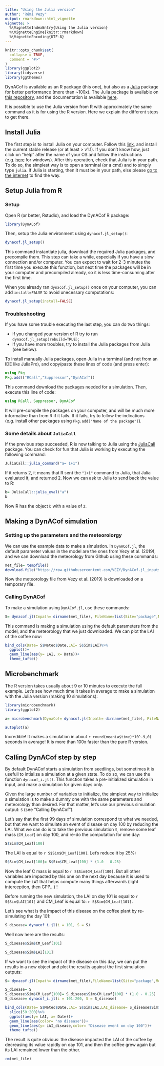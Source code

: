 ```yaml
---
title: "Using the Julia version"
author: "Rémi Vezy"
output: rmarkdown::html_vignette
vignette: >
  %\VignetteIndexEntry{Using the Julia version}
  %\VignetteEngine{knitr::rmarkdown}
  %\VignetteEncoding{UTF-8}
---
```


```r
knitr::opts_chunk$set(
  collapse = TRUE,
  comment = "#>"
)
library(ggplot2)
library(tidyverse)
library(ggthemes)
```

DynACof is available as an R package (this one), but also as a [Julia](https://julialang.org/) package for better performance (more than ~100x). The Julia package is available on [this repository](https://github.com/VEZY/DynACof.jl), and the documentation is available [here](https://vezy.github.io/DynACof.jl/dev/).


It is possible to use the Julia version from R with approximately the same command as it is for using the R version. Here we explain the different steps to get there.

## Install Julia

The first step is to install Julia on your computer. Follow this [link](https://julialang.org/downloads/), and install the current stable release (or at least > v1.1). If you don't know how, just click on "help" after the name of your OS and follow the instructions (e.g. [here](https://julialang.org/downloads/platform.html#windows) for windows).
After this operation, check that Julia is in your path. To do so, the simplest way is to open a terminal (or a cmd) and to simply type `julia`. If Julia is starting, then it must be in your path, else please [go to the internet](http://letmegooglethat.com/?q=add+program+to+path) to find the way.

## Setup Julia from R


### Setup

Open R (or better, Rstudio), and load the DynACof R package: 

```r
library(DynACof)
```

Then, setup the Julia environment using `dynacof.jl_setup()`:

```r
dynacof.jl_setup()
```

This command instantiate julia, download the required Julia packages, and precompile them. This step can take a while, especially if you have a slow connection and/or computer. You can expect to wait for 2-3 minutes the first time you execute this function, but next time the packages will be in your computer and precompiled already, so it is less time-consuming after the first time.

When you already ran `dynacof.jl_setup()` once on your computer, you can add `install=FALSE` to avoid unecessary computations: 

```r
dynacof.jl_setup(install=FALSE)
```

### Troubleshooting

If you have some trouble executing the last step, you can do two things: 

- If you changed your version of R try to run `dynacof.jl_setup(rebuild=TRUE)`;
- If you have more troubles, try to install the Julia packages from Julia (see below).

To install manually Julia packages, open Julia in a terminal (and not from an IDE like JuliaPro), and copy/paste these lines of code (and press enter):

```julia
using Pkg
Pkg.add(["RCall","Suppressor","DynACof"])
```

This command download the packages needed for a simulation. Then, execute this line of code:

```julia
using RCall, Suppressor, DynACof
```

It will pre-compile the packages on your computer, and will be much more informative than from R if it fails.
If it fails, try to follow the indications (e.g. install other packages using `Pkg.add("Name of the package")`).


### Some details about `JuliaCall`

If the previous step succeeded, R is now talking to Julia using the [JuliaCall](https://non-contradiction.github.io/JuliaCall/index.html) package. You can check for fun that Julia is working by executing the following command: 

```r
JuliaCall::julia_command("a= 1+1")
```

If it returns 2, it means that R sent the `"1+1"` command to Julia, that Julia evaluated it, and returned 2. Now we can ask to Julia to send back the value to R: 

```r
b= JuliaCall::julia_eval("a")
b
```

Now R has the object `b` with a value of `2`.


## Making a DynACof simulation

### Setting up the parameters and the meteorolorgy

We can use the example data to make a simulation. In `DynACof.jl`, the default parameter values in the model are the ones from Vezy et al. (2019), and we can download the meteorology from Github using these commands:

```r
met_file= tempfile()
download.file("https://raw.githubusercontent.com/VEZY/DynACof.jl_inputs/master/meteorology.txt",met_file)
```

Now the meteorology file from Vezy et al. (2019) is downloaded on a temporary file.

### Calling DynACof

To make a simulation using `DynACof.jl`, use these commands: 

```r
S= dynacof.jl(Inpath= dirname(met_file), FileName=list(Site="package",Meteo=basename(met_file),Soil="package",Coffee="package",Tree=NULL))
```

This command is making a simulation using the default parameters from the model, and the meteorology that we just downloaded. We can plot the LAI of the coffee now: 

```r
bind_cols(Date= S$Meteo$Date,LAI= S$Sim$LAI)%>%
  ggplot()+
  geom_line(aes(y= LAI, x= Date))+
  theme_tufte()
```

## Microbenchmark

The R version takes usually about 9 or 10 minutes to execute the full example. Let's see how much time it takes in average to make a simulation with the Julia version (making 10 simulations): 

```r
library(microbenchmark)
library(ggplot2)

a= microbenchmark(DynaCof= dynacof.jl(Inpath= dirname(met_file), FileName=list(Site="package",Meteo=basename(met_file),Soil="package",Coffee="package",Tree=NULL)), times= 10)

autoplot(a)
```

Incredible! It makes a simulation in about `r round(mean(a$time)*10^-9,0)` seconds in average! It is more than 100x faster than the pure R version.


## Calling DynACof step by step

By default DynACof starts a simulation from seedlings, but sometimes it is usefull to intialize a simulation at a given state. To do so, we can use the function `dynacof_i.jl()`. This function takes a pre-initialized simulation in input, and make a simulation for given days only. 

Given the large number of variables to initialize, the simplest way to initialize a simulation is to make a dummy one with the same parameters and meteorology than desired. For that matter, let's use our previous simulation output: `S` (see "Calling DynACof").

Let's say that the first 99 days of simulation correspond to what we needed, but that we want to simulate an event of disease on day 100 by reducing the LAI. What we can do is to take the previous simulation `S`, remove some leaf mass (`CM_Leaf`) on day 100, and re-do the computation for one day: 

```r
S$Sim$CM_Leaf[100]
```

The LAI is equal to `r S$Sim$CM_Leaf[100]`. Let's reduce it by 25%: 

```r
S$Sim$CM_Leaf[100]= S$Sim$CM_Leaf[100] * (1.0 - 0.25)
```

Now the leaf C mass is equal to `r S$Sim$CM_Leaf[100]`. But all other variables are impacted by this one on the next day because it is used to compute the `LAI` that helps compute many things afterwards (light interception, then GPP...) ! 

Before running the new simulation, the LAI on day 101 is equal to `r S$Sim$LAI[101]` and CM_Leaf is equal to: `r S$Sim$CM_Leaf[101]`. 

Let's see what is the impact of this disease on the coffee plant by re-simulating the day 101:

```r
S_disease= dynacof_i.jl(i = 101, S = S)
```

Well now here are the results: 
```r
S_disease$Sim$CM_Leaf[101]
```

```r
S_disease$Sim$LAI[101]
```

If we want to see the impact of the disease on this day, we can put the results in a new object and plot the results against the first simulation outputs: 

```r
S= dynacof.jl(Inpath= dirname(met_file),FileName=list(Site="package",Meteo=basename(met_file),Soil="package",Coffee="package",Tree=NULL))

S_disease= S
S_disease$Sim$CM_Leaf[100]= S_disease$Sim$CM_Leaf[100] * (1.0 - 0.25)
S_disease= dynacof_i.jl(i = 101:200, S = S_disease)

bind_cols(Date= S$Meteo$Date,LAI= S$Sim$LAI,LAI_disease= S_disease$Sim$LAI)%>%
  slice(50:200)%>%
  ggplot(aes(y= LAI, x= Date))+
  geom_line(aes(color= "no disease"))+
  geom_line(aes(y= LAI_disease,color= "Disease event on day 100"))+
  theme_tufte()
```

The result is quite obvious: the disease impacted the LAI of the coffee by decreasing its value rapidly on day 101, and then the coffee grew again but its LAI remained lower than the other. 


```r
rm(met_file)
```

